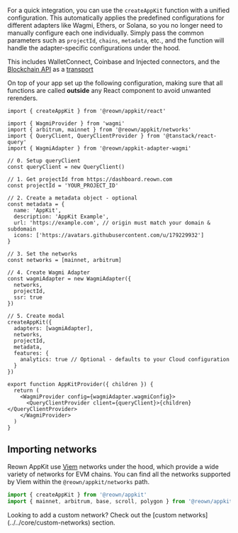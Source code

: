 For a quick integration, you can use the `createAppKit` function with a unified configuration. This automatically applies the predefined configurations for different adapters like Wagmi, Ethers, or Solana, so you no longer need to manually configure each one individually. Simply pass the common parameters such as `projectId`, `chains`, `metadata`, etc., and the function will handle the adapter-specific configurations under the hood.

This includes WalletConnect, Coinbase and Injected connectors, and the [Blockchain API](../../../../cloud/blockchain-api) as a [transport](https://wagmi.sh/core/api/createConfig#transports)

On top of your app set up the following configuration, making sure that all functions are called **outside** any React component to avoid unwanted rerenders.

```tsx
import { createAppKit } from '@reown/appkit/react'

import { WagmiProvider } from 'wagmi'
import { arbitrum, mainnet } from '@reown/appkit/networks'
import { QueryClient, QueryClientProvider } from '@tanstack/react-query'
import { WagmiAdapter } from '@reown/appkit-adapter-wagmi'

// 0. Setup queryClient
const queryClient = new QueryClient()

// 1. Get projectId from https://dashboard.reown.com
const projectId = 'YOUR_PROJECT_ID'

// 2. Create a metadata object - optional
const metadata = {
  name: 'AppKit',
  description: 'AppKit Example',
  url: 'https://example.com', // origin must match your domain & subdomain
  icons: ['https://avatars.githubusercontent.com/u/179229932']
}

// 3. Set the networks
const networks = [mainnet, arbitrum]

// 4. Create Wagmi Adapter
const wagmiAdapter = new WagmiAdapter({
  networks,
  projectId,
  ssr: true
})

// 5. Create modal
createAppKit({
  adapters: [wagmiAdapter],
  networks,
  projectId,
  metadata,
  features: {
    analytics: true // Optional - defaults to your Cloud configuration
  }
})

export function AppKitProvider({ children }) {
  return (
    <WagmiProvider config={wagmiAdapter.wagmiConfig}>
      <QueryClientProvider client={queryClient}>{children}</QueryClientProvider>
    </WagmiProvider>
  )
}
```

## Importing networks

Reown AppKit use [Viem](https://viem.sh/) networks under the hood, which provide a wide variety of networks for EVM chains. You can find all the networks supported by Viem within the `@reown/appkit/networks` path.

```js {2}
import { createAppKit } from '@reown/appkit'
import { mainnet, arbitrum, base, scroll, polygon } from '@reown/appkit/networks'
```

<Note>
Looking to add a custom network? Check out the [custom networks](../../core/custom-networks) section.
</Note>
